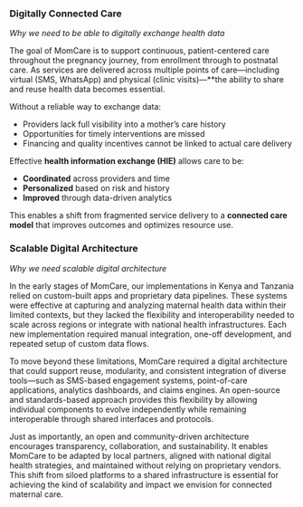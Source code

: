 ### Digitally Connected Care
*Why we need to be able to digitally exchange health data*

The goal of MomCare is to support continuous, patient-centered care throughout the pregnancy journey, from enrollment through to postnatal care. As services are delivered across multiple points of care—including virtual (SMS, WhatsApp) and physical (clinic visits)—**the ability to share and reuse health data becomes essential.

Without a reliable way to exchange data:

- Providers lack full visibility into a mother's care history
- Opportunities for timely interventions are missed
- Financing and quality incentives cannot be linked to actual care delivery

Effective **health information exchange (HIE)** allows care to be:

- **Coordinated** across providers and time
- **Personalized** based on risk and history
- **Improved** through data-driven analytics

This enables a shift from fragmented service delivery to a **connected care model** that improves outcomes and optimizes resource use.

### Scalable Digital Architecture 
*Why we need scalable digital architecture* 

In the early stages of MomCare, our implementations in Kenya and Tanzania relied on custom-built apps and proprietary data pipelines. These systems were effective at capturing and analyzing maternal health data within their limited contexts, but they lacked the flexibility and interoperability needed to scale across regions or integrate with national health infrastructures. Each new implementation required manual integration, one-off development, and repeated setup of custom data flows.

To move beyond these limitations, MomCare required a digital architecture that could support reuse, modularity, and consistent integration of diverse tools—such as SMS-based engagement systems, point-of-care applications, analytics dashboards, and claims engines. An open-source and standards-based approach provides this flexibility by allowing individual components to evolve independently while remaining interoperable through shared interfaces and protocols.

Just as importantly, an open and community-driven architecture encourages transparency, collaboration, and sustainability. It enables MomCare to be adapted by local partners, aligned with national digital health strategies, and maintained without relying on proprietary vendors. This shift from siloed platforms to a shared infrastructure is essential for achieving the kind of scalability and impact we envision for connected maternal care.